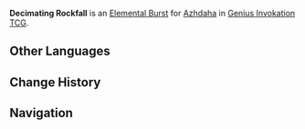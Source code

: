 {{Genius Invokation TCG Skill Infobox
|image      = Decimating Rockfall Character Card Skill.png
|type       = Elemental Burst
|character  = Azhdaha
|element    = Geo
|matching   = 3
|energy     = 2
|effect     = Deals 4 {{color|Geo DMG}}. DMG +1 for each element previously absorbed.
|order      = 3
}}
'''Decimating Rockfall''' is an [[Character Card Elemental Burst|Elemental Burst]] for [[Azhdaha (Character Card)|Azhdaha]] in [[Genius Invokation TCG]].

==Other Languages==
{{Other Languages
|en      = Decimating Rockfall
|zhs     = 山崩毁阵
|zhs_rm  = Shānbēng Huǐzhèn
|zht     = 山崩毀陣
|zht_rm  = Shānbēng Huǐzhèn
|zh_tl   = Formation-Destroying Landslide
|ja      = 山崩陣滅
|ja_rm   = Yamakuzure Jinmetsu{{Assumed}}
|ja_tl   = Formation-Destroying Landslide
|ko      = 파멸의 산사태
|ko_rm   = 
|ko_tl   = 
|es      = Despeñamiento arrasador
|es_tl   = Devastating Landslide
|fr      = Éboulement annihilateur
|fr_tl   = Annihilating Rockfall
|ru      = Разрушительный камнепад
|ru_tl   = Destructive Rockfall
|th      = Decimating Rockfall
|vi      = Núi Lở Diệt Vong
|vi_tl   = 
|de      = Massiver Erdrutsch
|de_tl   = Massive Landslide
|id      = Decimating Rockfall
|pt      = Avalanche Devastadora
|pt_tl   = 
|tr      = Ölümcül Heyelan
|tr_tl   = 
|it      = Collasso devastante
|it_tl   = 
}}

==Change History==
{{Change History|4.3}}

==Navigation==
{{Genius Invokation TCG Skill Navbox|Azhdaha}}